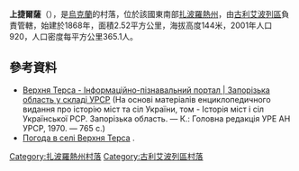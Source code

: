 {{coord|47|41|38|N|36|5|16|E|scale:100000|display=title}}

'''上捷爾薩'''（{{lang-uk|Верхня Терса}}），是[[烏克蘭|烏克蘭]]的村落，位於該國東南部[[扎波羅熱州|扎波羅熱州]]，由[[古利艾波列區|古利艾波列區]]負責管轄，始建於1868年，面積2.52平方公里，海拔高度144米，2001年人口920，人口密度每平方公里365.1人。

==參考資料==
* [http://imsu-zaporizhzhya.com/mista-i-sela-zaporizkoi-oblasti/guljajplskij-rajon/verhnja-tersa.html Верхня Терса - Інформаційно-пізнавальний портал | Запорізька область у складі УРСР] {{Wayback|url=http://imsu-zaporizhzhya.com/mista-i-sela-zaporizkoi-oblasti/guljajplskij-rajon/verhnja-tersa.html |date=20200213180605 }} (На основі матеріалів енциклопедичного видання про історію міст та сіл України, том - Історія міст і сіл Української РСР. Запорізька область. — К.: Головна редакція УРЕ АН УРСР, 1970. — 765 с.)
* [http://weather.in.ua/ua/zaporozhskaja/3294 Погода в селі Верхня Терса] {{Wayback|url=http://weather.in.ua/ua/zaporozhskaja/3294 |date=20201031130646 }}.

[[Category:扎波羅熱州村落|Category:扎波羅熱州村落]]
[[Category:古利艾波列區村落|Category:古利艾波列區村落]]


{{Zaporizhia-geo-stub}}